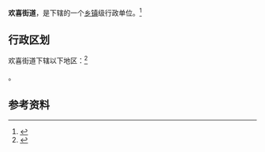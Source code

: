 {{中国乡级行政区|21/11/03/008/000}}

'''欢喜街道'''，是{{PRC admin/fullname|21/11/03/008/000|3}}下辖的一个[[乡镇|乡镇]]级行政单位。<ref>{{PRC admin/ref sgc|{{PRC admin/parent|21/11/03/008/000}}}}</ref>

== 行政区划 ==

欢喜街道下辖以下地区：<ref>{{PRC admin/ref sgc|21/11/03/008/000}}</ref>

{{PRC admin/children|21/11/03/008/000}}。

== 参考资料 ==

{{reflist}}

{{行政区划小作品}}
{{PRC admin/navcat|21/11/03/008/000}}